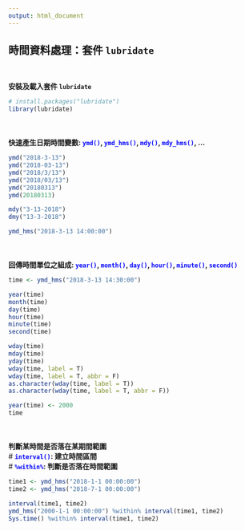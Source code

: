 ```yaml
---
output: html_document
---
```


##  **時間資料處理：套件 `lubridate`**<br />
<br />

**安裝及載入套件 `lubridate`**<br />
```r
# install.packages("lubridate")
library(lubridate)
```
<br />
<br />
**快速產生日期時間變數: <font color=blue>`ymd()`</font>, <font color=blue>`ymd_hms()`</font>, <font color=blue>`mdy()`</font>, <font color=blue>`mdy_hms()`</font>, ...**<br />
```r
ymd("2018-3-13")
ymd("2018-03-13")
ymd("2018/3/13")
ymd("2018/03/13")
ymd("20180313")
ymd(20180313)

mdy("3-13-2018")
dmy("13-3-2018")

ymd_hms("2018-3-13 14:00:00")
```
<br />
<br />
**回傳時間單位之組成: <font color=blue>`year()`</font>, <font color=blue>`month()`</font>, <font color=blue>`day()`</font>, <font color=blue>`hour()`</font>, <font color=blue>`minute()`</font>, <font color=blue>`second()`</font>**<br />
```r
time <- ymd_hms("2018-3-13 14:30:00")

year(time)
month(time)
day(time)
hour(time)
minute(time)
second(time)

wday(time)
mday(time)
yday(time)
wday(time, label = T)
wday(time, label = T, abbr = F)
as.character(wday(time, label = T))
as.character(wday(time, label = T, abbr = F))

year(time) <- 2000
time
```
<br />
<br />
**判斷某時間是否落在某期間範圍**<br />
\# **<font color=blue>`interval()`</font>: 建立時間區間**<br />
\# **<font color=blue>`%within%`</font>: 判斷是否落在時間範圍**<br />
```r
time1 <- ymd_hms("2018-1-1 00:00:00")
time2 <- ymd_hms("2018-7-1 00:00:00")

interval(time1, time2)
ymd_hms("2000-1-1 00:00:00") %within% interval(time1, time2)
Sys.time() %within% interval(time1, time2)
```